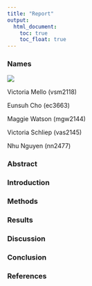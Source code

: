 ```yaml
---
title: "Report"
output: 
  html_document:
    toc: true
    toc_float: true
---
```

### Names

![](https://cdn.theatlantic.com/thumbor/RzlQuaHgqJQ-XdKfDOIvpRda_xI=/0x0:2400x3000/1330x1663/media/img/2023/03/01/Rats_opener4x5-1/original.jpg)

Victoria Mello (vsm2118)

Eunsuh Cho (ec3663)

Maggie Watson (mgw2144)

Victoria Schliep (vas2145)

Nhu Nguyen (nn2477)


### Abstract 

### Introduction

### Methods

### Results

### Discussion

### Conclusion

### References
